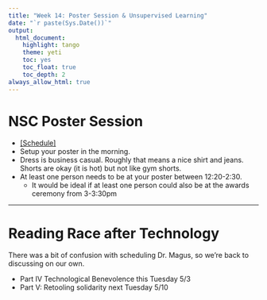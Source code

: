 ```yaml
---
title: "Week 14: Poster Session & Unsupervised Learning"
date: "`r paste(Sys.Date())`"
output:   
  html_document: 
    highlight: tango
    theme: yeti
    toc: yes
    toc_float: true
    toc_depth: 2
always_allow_html: true
---
```



# NSC Poster Session 

* [[Schedule]](https://www.csuchico.edu/nsci/event/poster.shtml)
* Setup your poster in the morning.
* Dress is business casual. Roughly that means a nice shirt and jeans. Shorts are okay (it is hot) but not like gym shorts. 
* At least one person needs to be at your poster between 12:20-2:30. 
    - It would be ideal if at least one person could also be at the awards ceremony from 3-3:30pm

---

# Reading Race after Technology

There was a bit of confusion with scheduling Dr. Magus, so we're back to discussing on our own.

* Part IV Technological Benevolence this Tuesday 5/3
* Part V: Retooling solidarity next Tuesday 5/10


